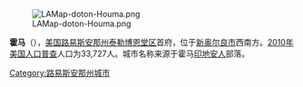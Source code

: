 [[File:LAMap-doton-Houma.png|right]]

'''霍马'''（{{lang-en|Houma}}），[[美国|美国]][[路易斯安那州|路易斯安那州]][[泰勒博恩堂区_(路易斯安那州)|泰勒博恩堂区]]首府，位于[[新奥尔良市|新奥尔良市]]西南方。[[2010年美国人口普查|2010年美国人口普查]]人口为33,727人。城市名称来源于霍马[[印地安人|印地安人]]部落。



{{路易斯安那州}}
{{DEFAULTSORT:Houma}}
[[Category:路易斯安那州城市|Category:路易斯安那州城市]]